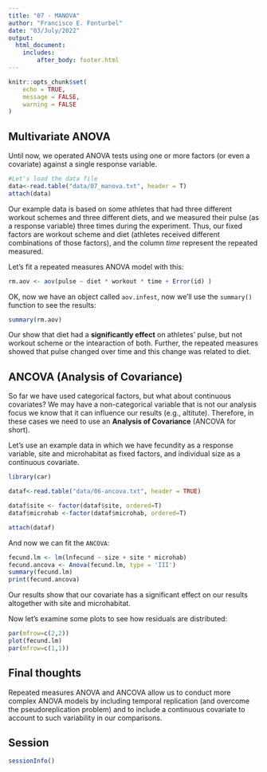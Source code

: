 ```yaml
---
title: "07 - MANOVA"
author: "Francisco E. Fonturbel"
date: "03/July/2022"
output: 
  html_document:
    includes:
        after_body: footer.html
---
```


```r
knitr::opts_chunk$set(
	echo = TRUE,
	message = FALSE,
	warning = FALSE
)
```

## Multivariate ANOVA

Until now, we operated ANOVA tests using one or more factors (or even a covariate) against a single response variable.

```r
#Let's load the data file
data<-read.table("data/07_manova.txt", header = T)
attach(data)
```


Our example data is based on some athletes that had three different workout schemes and three different diets, and we measured their pulse (as a response variable) three times during the experiment. Thus, our fixed factors are workout scheme and diet (athletes received different combinations of those factors), and the column _time_ represent the repeated measured.


Let's fit a repeated measures ANOVA model with this:

```r
rm.aov <- aov(pulse ~ diet * workout * time + Error(id) )
```

OK, now we have an object called `aov.infest`, now we'll use the `summary()` function to see the results:

```r
summary(rm.aov)
```

Our show that diet had a **significantly effect** on athletes' pulse, but not workout scheme or the intearaction of both. Further, the repeated measures showed that pulse changed over time and this change was related to diet.


## ANCOVA (Analysis of Covariance)

So far we have used categorical factors, but what about continuous covariates? We may have a non-categorical variable that is not our analysis focus we know that it can influence our results (e.g., altitute). Therefore, in these cases we need to use an **Analysis of Covariance** (ANCOVA for short).

Let's use an example data in which we have fecundity as a response variable, site and microhabitat as fixed factors, and individual size as a continuous covariate.

```r
library(car)

dataf<-read.table("data/06-ancova.txt", header = TRUE)

dataf$site <- factor(dataf$site, ordered=T)
dataf$microhab <-factor(dataf$microhab, ordered=T)

attach(dataf)
```


And now we can fit the `ANCOVA`:

```r
fecund.lm <- lm(lnfecund ~ size + site * microhab)
fecund.ancova <- Anova(fecund.lm, type = 'III')
summary(fecund.lm)
print(fecund.ancova)
```

Our results show that our covariate has a significant effect on our results altogether with site and microhabitat.

Now let's examine some plots to see how residuals are distributed:

```r
par(mfrow=c(2,2))
plot(fecund.lm)
par(mfrow=c(1,1))
```


## Final thoughts

Repeated measures ANOVA and ANCOVA allow us to conduct more complex ANOVA models by including temporal replication (and overcome the pseudoreplication problem) and to include a continuous covariate to account to such variability in our comparisons.

## Session

```r
sessionInfo()
```